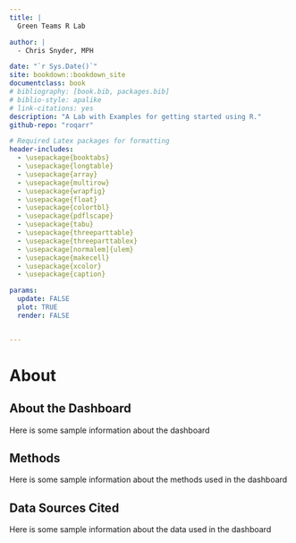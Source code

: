 ```yaml
--- 
title: |
  Green Teams R Lab

author: |
  - Chris Snyder, MPH

date: "`r Sys.Date()`"
site: bookdown::bookdown_site
documentclass: book
# bibliography: [book.bib, packages.bib]
# biblio-style: apalike
# link-citations: yes
description: "A Lab with Examples for getting started using R."
github-repo: "roqarr"

# Required Latex packages for formatting
header-includes:
  - \usepackage{booktabs}
  - \usepackage{longtable}
  - \usepackage{array}
  - \usepackage{multirow}
  - \usepackage{wrapfig}
  - \usepackage{float}
  - \usepackage{colortbl}
  - \usepackage{pdflscape}
  - \usepackage{tabu}
  - \usepackage{threeparttable}
  - \usepackage{threeparttablex}
  - \usepackage[normalem]{ulem}
  - \usepackage{makecell}
  - \usepackage{xcolor}
  - \usepackage{caption}

params:
  update: FALSE
  plot: TRUE
  render: FALSE


---
```


# About


## About the Dashboard

Here is some sample information about the dashboard


## Methods

Here is some sample information about the methods used in the dashboard


## Data Sources Cited

Here is some sample information about the data used in the dashboard